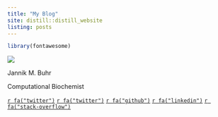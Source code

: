 ```yaml
---
title: "My Blog"
site: distill::distill_website
listing: posts
---
```

```r
library(fontawesome)
```

<style>
d-title, d-byline {
  display: none
}
</style>

<div class=profile>
<img src="assets/img/profile.png" class="profile-circle">

Jannik M. Buhr

Computational Biochemist

[`r fa("twitter")`](https://jmbuhr.de/#contact)
[`r fa("twitter")`](https://twitter.com/JannikBuhr)
[`r fa("github")`](https://github.com/jmbuhr)
[`r fa("linkedin")`](https://www.linkedin.com/in/jmbuhr/)
[`r fa("stack-overflow")`](https://stackoverflow.com/users/9130337/jannik-buhr?tab=profile)
</div>
